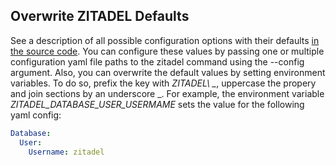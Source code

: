 ## Overwrite ZITADEL Defaults

See a description of all possible configuration options with their defaults [in the source code](https://github.com/zitadel/zitadel/blob/v2/cmd/defaults.yaml).
You can configure these values by passing one or multiple configuration yaml file paths to the zitadel command using the --config argument.
Also, you can overwrite the default values by setting environment variables.
To do so, prefix the key with *ZITADEL\ _*, uppercase the propery and join sections by an underscore _.
For example, the environment variable *ZITADEL\_DATABASE\_USER\_USERMAME* sets the value for the following yaml config:

```yaml
Database:
  User:
    Username: zitadel
```